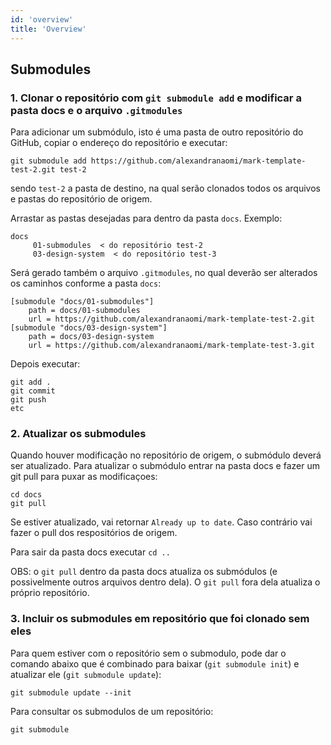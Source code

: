 ```yaml
---
id: 'overview'
title: 'Overview'
---
```


## Submodules

### 1. Clonar o repositório com `git submodule add` e modificar a pasta docs e o arquivo `.gitmodules`

Para adicionar um submódulo, isto é uma pasta de outro repositório do GitHub, copiar o endereço do repositório e executar:

```
git submodule add https://github.com/alexandranaomi/mark-template-test-2.git test-2
```

sendo `test-2` a pasta de destino, na qual serão clonados todos os arquivos e pastas do repositório de origem.

Arrastar as pastas desejadas para dentro da pasta `docs`. Exemplo:

```
docs
     01-submodules  < do repositório test-2
     03-design-system  < do repositório test-3
```

Será gerado também o arquivo `.gitmodules`, no qual deverão ser alterados os caminhos conforme a pasta `docs`:

```
[submodule "docs/01-submodules"]
	path = docs/01-submodules
	url = https://github.com/alexandranaomi/mark-template-test-2.git
[submodule "docs/03-design-system"]
	path = docs/03-design-system
	url = https://github.com/alexandranaomi/mark-template-test-3.git
```
Depois executar:

```
git add .
git commit
git push
etc
```

### 2. Atualizar os submodules

Quando houver modificação no repositório de origem, o submódulo deverá ser atualizado.
Para atualizar o submódulo entrar na pasta docs e fazer um git pull para puxar as modificaçoes:

```
cd docs
git pull
```

Se estiver atualizado, vai retornar `Already up to date`. Caso contrário vai fazer o pull dos respositórios de origem.

Para sair da pasta docs executar `cd ..`

OBS: o `git pull` dentro da pasta docs atualiza os submódulos (e possivelmente outros arquivos dentro dela). O `git pull` fora dela atualiza o próprio repositório.

### 3. Incluir os submodules em repositório que foi clonado sem eles

Para quem estiver com o repositório sem o submodulo, pode dar o comando abaixo que é combinado para baixar (`git submodule init`) e atualizar ele (`git submodule update`):

```
git submodule update --init
```

Para consultar os submodulos de um repositório:

```
git submodule
```

